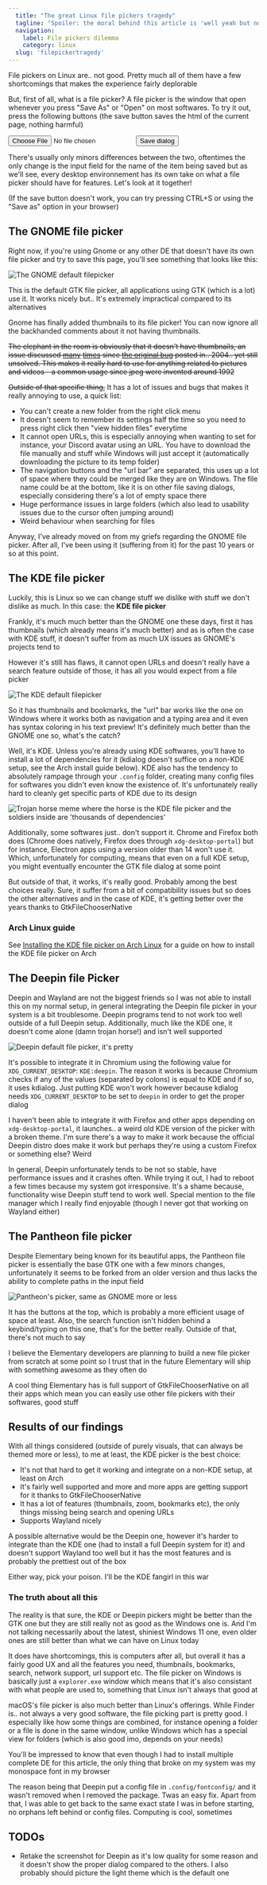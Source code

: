 ```yaml
---
  title: "The great Linux file pickers tragedy"
  tagline: "Spoiler: the moral behind this article is 'well yeah but no'"
  navigation:
    label: File pickers dilemma
    category: linux
  slug: 'filepickertragedy'
---
```


File pickers on Linux are.. not good. Pretty much all of them have a few shortcomings that makes the experience fairly deplorable

But, first of all, what is a file picker? A file picker is the window that open whenever you press "Save As" or "Open" on most softwares. To try it out, press the following buttons (the save button saves the html of the current page, nothing harmful)

<div class="mb-4 flex justify-center gap-4">
	<input type="file" id="input" />
	<a href="#" target="_blank" download>
		<input type="button" value="Save dialog" class="block" />
	</a>
</div>

There's usually only minors differences between the two, oftentimes the only change is the input field for the name of the item being saved but as we'll see, every desktop environnement has its own take on what a file picker should have for features. Let's look at it together!

(If the save button doesn't work, you can try pressing CTRL+S or using the "Save as" option in your browser)

## The GNOME file picker

Right now, if you're using Gnome or any other DE that doesn't have its own file picker and try to save this page, you'll see something that looks like this:

<Image
	src="./gnomepicker.png"
	alt="The GNOME default filepicker"
	caption="Don't mind the double video folders, it's my fault"
/>

This is the default GTK file picker, all applications using GTK (which is a lot) use it. It works nicely but.. It's extremely impractical compared to its alternatives

<Blocknote title="2023 Update">

Gnome has finally added thumbnails to its file picker! You can now ignore all the backhanded comments about it not having thumbnails.

</Blocknote>

~~The elephant in the room is obviously that it doesn't have thumbnails, an issue discussed [many](https://jayfax.neocities.org/mediocrity/gnome-has-no-thumbnails-in-the-file-picker.html) [times](https://wiki.installgentoo.com/wiki/File_Picker_meme) since [the original bug](https://gitlab.gnome.org/GNOME/gtk/-/issues/233) posted in.. 2004.. yet still unsolved. This makes it really hard to use for anything related to pictures and videos - a common usage since jpeg were invented around 1992~~

~~Outside of that specific thing,~~ It has a lot of issues and bugs that makes it really annoying to use, a quick list:

- You can't create a new folder from the right click menu
- It doesn't seem to remember its settings half the time so you need to press right click then "view hidden files" everytime
- It cannot open URLs, this is especially annoying when wanting to set for instance, your Discord avatar using an URL. You have to download the file manually and stuff while Windows will just accept it (automatically downloading the picture to its temp folder)
- The navigation buttons and the "url bar" are separated, this uses up a lot of space where they could be merged like they are on Windows. The file name could be at the bottom, like it is on other file saving dialogs, especially considering there's a lot of empty space there
- Huge performance issues in large folders (which also lead to usability issues due to the cursor often jumping around)
- Weird behaviour when searching for files

Anyway, I've already moved on from my griefs regarding the GNOME file picker. After all, I've been using it (suffering from it) for the past 10 years or so at this point.

## The KDE file picker

Luckily, this is Linux so we can change stuff we dislike with stuff we don't dislike as much. In this case: the **KDE file picker**

Frankly, it's much much better than the GNOME one these days, first it has thumbnails (which already means it's much better) and as is often the case with KDE stuff, it doesn't suffer from as much UX issues as GNOME's projects tend to

However it's still has flaws, it cannot open URLs and doesn't really have a search feature outside of those, it has all you would expect from a file picker

<Image
	src="./kdepicker.png"
	alt="The KDE default filepicker"
	caption="Thumbnails only appear when you are a bit more zoomed but I swear, they definitely exists"
/>

So it has thumbnails and bookmarks, the "url" bar works like the one on Windows where it works both as navigation and a typing area and it even has syntax coloring in his text preview! It's definitely much better than the GNOME one so, what's the catch?

Well, it's KDE. Unless you're already using KDE softwares, you'll have to install a lot of dependencies for it (kdialog doesn't suffice on a non-KDE setup, see the Arch install guide below). KDE also has the tendency to absolutely rampage through your `.config` folder, creating many config files for softwares you didn't even know the existence of. It's unfortunately really hard to cleanly get specific parts of KDE due to its design

<Image
	src="./kdeexperience.png"
	alt="Trojan horse meme where the horse is the KDE file picker and the soldiers inside are 'thousands of dependencies'"
	caption="Stop baiting me with the pretty UI KDE! I know what you're up to!"
/>

Additionally, some softwares just.. don't support it. Chrome and Firefox both does (Chrome does natively, Firefox does through `xdg-desktop-portal`) but for instance, Electron apps using a version older than 14 won't use it. Which, unfortunately for computing, means that even on a full KDE setup, you might eventually encounter the GTK file dialog at some point

But outside of that, it works, it's really good. Probably among the best choices really. Sure, it suffer from a bit of compatibility issues but so does the other alternatives and in the case of KDE, it's getting better over the years thanks to GtkFileChooserNative

### Arch Linux guide

See [Installing the KDE file picker on Arch Linux](/wiki/linux/kdearchlinux) for a guide on how to install the KDE file picker on Arch

## The Deepin file Picker

Deepin and Wayland are not the biggest friends so I was not able to install this on my normal setup, in general integrating the Deepin file picker in your system is a bit troublesome. Deepin programs tend to not work too well outside of a full Deepin setup. Additionally, much like the KDE one, it doesn't come alone (damn trojan horse!) and isn't well supported

<Image
	src="./deepinpicker.png"
	alt="Deepin default file picker, it's pretty"
	caption="It's pretty, it has thumbnails and it comes with a dark theme too!"
/>

It's possible to integrate it in Chromium using the following value for `XDG_CURRENT_DESKTOP`: `KDE:deepin`. The reason it works is because Chromium checks if any of the values (separated by colons) is equal to KDE and if so, it uses kdialog. Just putting KDE won't work however because kdialog needs `XDG_CURRENT_DESKTOP` to be set to `deepin` in order to get the proper dialog

I haven't been able to integrate it with Firefox and other apps depending on `xdg-desktop-portal`, it launches.. a weird old KDE version of the picker with a broken theme. I'm sure there's a way to make it work because the official Deepin distro does make it work but perhaps they're using a custom Firefox or something else? Weird

In general, Deepin unfortunately tends to be not so stable, have performance issues and it crashes often. While trying it out, I had to reboot a few times because my system got irresponsive. It's a shame because, functionality wise Deepin stuff tend to work well. Special mention to the file manager which I really find enjoyable (though I never got that working on Wayland either)

## The Pantheon file picker

Despite Elementary being known for its beautiful apps, the Pantheon file picker is essentially the base GTK one with a few minors changes, unfortunately it seems to be forked from an older version and thus lacks the ability to complete paths in the input field

<Image
	src="./pantheonpicker.png"
	alt="Pantheon's picker, same as GNOME more or less"
	caption="Yeah, we've seen this before"
/>

It has the buttons at the top, which is probably a more efficient usage of space at least. Also, the search function isn't hidden behind a keybind/typing on this one, that's for the better really. Outside of that, there's not much to say

I believe the Elementary developers are planning to build a new file picker from scratch at some point so I trust that in the future Elementary will ship with something awesome as they often do

A cool thing Elementary has is full support of GtkFileChooserNative on all their apps which mean you can easily use other file pickers with their softwares, good stuff

## Results of our findings

With all things considered (outside of purely visuals, that can always be themed more or less), to me at least, the KDE picker is the best choice:

- It's not that hard to get it working and integrate on a non-KDE setup, at least on Arch
- It's fairly well supported and more and more apps are getting support for it thanks to GtkFileChooserNative
- It has a lot of features (thumbnails, zoom, bookmarks etc), the only things missing being search and opening URLs
- Supports Wayland nicely

A possible alternative would be the Deepin one, however it's harder to integrate than the KDE one (had to install a full Deepin system for it) and doesn't support Wayland too well but it has the most features and is probably the prettiest out of the box

Either way, pick your poison. I'll be the KDE fangirl in this war

### The truth about all this

The reality is that sure, the KDE or Deepin pickers might be better than the GTK one but they are still really not as good as the Windows one is. And I'm not talking necessarily about the latest, shiniest Windows 11 one, even older ones are still better than what we can have on Linux today

It does have shortcomings, this is computers after all, but overall it has a fairly good UX and all the features you need, thumbnails, bookmarks, search, network support, url support etc. The file picker on Windows is basically just a `explorer.exe` window which means that it's also consistant with what people are used to, something that Linux isn't always that good at

macOS's file picker is also much better than Linux's offerings. While Finder is.. not always a very good software, the file picking part is pretty good. I especially like how some things are combined, for instance opening a folder or a file is done in the same window, unlike Windows which has a special view for folders (which is also good imo, depends on your needs)

You'll be impressed to know that even though I had to install multiple complete DE for this article, the only thing that broke on my system was my monospace font in my browser

The reason being that Deepin put a config file in `.config/fontconfig/` and it wasn't removed when I removed the package. Twas an easy fix. Apart from that, I was able to get back to the same exact state I was in before starting, no orphans left behind or config files. Computing is cool, sometimes

## TODOs

- Retake the screenshot for Deepin as it's low quality for some reason and it doesn't show the proper dialog compared to the others. I also probably should picture the light theme which is the default one
